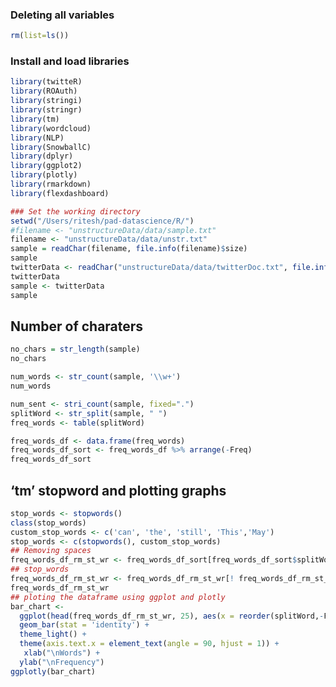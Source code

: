 ### Deleting all variables
```r
rm(list=ls())
```

### Install and load libraries
```r
library(twitteR)
library(ROAuth)
library(stringi)
library(stringr)
library(tm)
library(wordcloud)
library(NLP)
library(SnowballC)
library(dplyr)
library(ggplot2)
library(plotly)
library(rmarkdown)
library(flexdashboard)
```
```r
### Set the working directory
setwd("/Users/ritesh/pad-datascience/R/")
#filename <- "unstructureData/data/sample.txt"
filename <- "unstructureData/data/unstr.txt"
sample = readChar(filename, file.info(filename)$size)
sample
twitterData <- readChar("unstructureData/data/twitterDoc.txt", file.info("unstructureData/data/twitterDoc.txt")$size)
twitterData
sample <- twitterData
sample
```

## Number of charaters
```r
no_chars = str_length(sample)
no_chars
```

```r
num_words <- str_count(sample, '\\w+')
num_words
```
```r
num_sent <- stri_count(sample, fixed=".")
splitWord <- str_split(sample, " ")
freq_words <- table(splitWord)

freq_words_df <- data.frame(freq_words)
freq_words_df_sort <- freq_words_df %>% arrange(-Freq)
freq_words_df_sort

```
## 'tm' stopword and plotting graphs
```r
stop_words <- stopwords()
class(stop_words)
custom_stop_words <- c('can', 'the', 'still', 'This','May')
stop_words <- c(stopwords(), custom_stop_words)
## Removing spaces
freq_words_df_rm_st_wr <- freq_words_df_sort[freq_words_df_sort$splitWord != "",]
## stop_words
freq_words_df_rm_st_wr <- freq_words_df_rm_st_wr[! freq_words_df_rm_st_wr$splitWord %in% stop_words,]
freq_words_df_rm_st_wr
## ploting the dataframe using ggplot and plotly
bar_chart <- 
  ggplot(head(freq_words_df_rm_st_wr, 25), aes(x = reorder(splitWord,-Freq), y = Freq)) + 
  geom_bar(stat = 'identity') + 
  theme_light() + 
  theme(axis.text.x = element_text(angle = 90, hjust = 1)) + 
   xlab("\nWords") +
  ylab("\nFrequency")
ggplotly(bar_chart)

```


